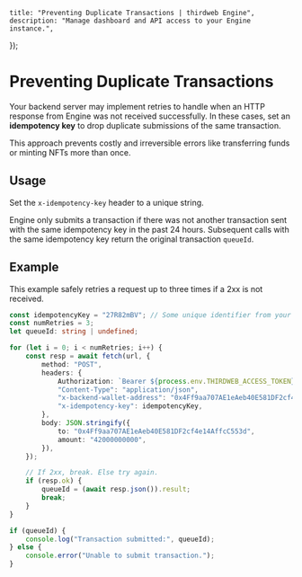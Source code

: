 
	title: "Preventing Duplicate Transactions | thirdweb Engine",
	description: "Manage dashboard and API access to your Engine instance.",
});

# Preventing Duplicate Transactions

Your backend server may implement retries to handle when an HTTP response from Engine was not received successfully.
In these cases, set an **idempotency key** to drop duplicate submissions of the same transaction.

This approach prevents costly and irreversible errors like transferring funds or minting NFTs more than once.

## Usage

Set the `x-idempotency-key` header to a unique string.

Engine only submits a transaction if there was not another transaction sent with the same idempotency key in the past 24 hours. Subsequent calls with the same idempotency key return the original transaction `queueId`.

## Example

This example safely retries a request up to three times if a 2xx is not received.

```typescript
const idempotencyKey = "27R82mBV"; // Some unique identifier from your app
const numRetries = 3;
let queueId: string | undefined;

for (let i = 0; i < numRetries; i++) {
	const resp = await fetch(url, {
		method: "POST",
		headers: {
			Authorization: `Bearer ${process.env.THIRDWEB_ACCESS_TOKEN}`,
			"Content-Type": "application/json",
			"x-backend-wallet-address": "0x4Ff9aa707AE1eAeb40E581DF2cf4e14AffcC553d",
			"x-idempotency-key": idempotencyKey,
		},
		body: JSON.stringify({
			to: "0x4Ff9aa707AE1eAeb40E581DF2cf4e14AffcC553d",
			amount: "42000000000",
		}),
	});

	// If 2xx, break. Else try again.
	if (resp.ok) {
		queueId = (await resp.json()).result;
		break;
	}
}

if (queueId) {
	console.log("Transaction submitted:", queueId);
} else {
	console.error("Unable to submit transaction.");
}
```

